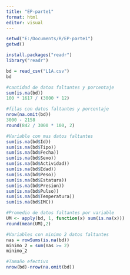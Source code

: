 ```yaml
---
title: "EP-parte1"
format: html
editor: visual
---
```


```r
setwd("E:/Documents/R/EP-parte1")
getwd()
```

```r
install.packages("readr")
library("readr")
```

```r
bd = read_csv("L1A.csv")
bd
```

```r
#cantidad de datos faltantes y porcentaje
sum(is.na(bd))
100 * 1617 / (3000 * 12) 

#filas con datos faltantes y porcentaje
nrow(na.omit(bd))
3000 - 2158
round(842 / 3000 * 100, 2)
```

```r
#Variable con mas datos faltantes
sum(is.na(bd$Id))
sum(is.na(bd$Tipo))
sum(is.na(bd$Fecha))
sum(is.na(bd$Sexo))
sum(is.na(bd$Actividad))
sum(is.na(bd$Edad))
sum(is.na(bd$Peso))
sum(is.na(bd$Estatura))
sum(is.na(bd$Presion))
sum(is.na(bd$Pulso))
sum(is.na(bd$Temperatura))
sum(is.na(bd$IMC)) 
```

```r
#Promedio de datos faltantes por variable
UM <- apply(bd, 1, function(x) sum(is.na(x)))
round(mean(UM),2)

#Variables con minimo 2 datos faltantes
nas = rowSums(is.na(bd))
minimo_2 = sum(nas >= 2)
minimo_2

#Tamaño efectivo
nrow(bd)-nrow(na.omit(bd))
```
